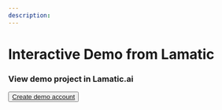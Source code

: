 ```yaml
---
description:
---
```


# Interactive Demo from Lamatic



<Steps>

### View demo project in Lamatic.ai


<Button asChild className="mt-3" variant="cta">
  <a
    href=""
    target="_blank"
    rel="noopener"
  >
    Create demo account
  </a>
</Button>

###

</Steps>